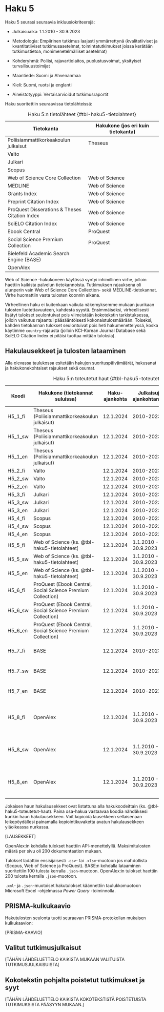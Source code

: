 # Haku 5 {#sec-haku-5}

Haku 5 seurasi seuraavia inkluusiokriteerejä:

-   Julkaisuaika: 1.1.2010 - 30.9.2023

-   Metodologia: Empiirinen tutkimus laajasti ymmärrettynä (kvalitatiiviset ja kvantitatiiviset tutkimusasetelmat, toimintatutkimukset joissa kerätään tutkimustietoa, monimenetelmälliset asetelmat)

-   Kohderyhmä: Poliisi, rajavartiolaitos, puolustusvoimat, yksityiset turvallisuustoimijat

-   Maantiede: Suomi ja Ahvenanmaa

-   Kieli: Suomi, ruotsi ja englanti

-   Aineistotyyppi: Vertaisarvioidut tutkimusraportit

Haku suoritettiin seuraavissa tietolähteissä:

| Tietokanta                                    | Hakukone (jos eri kuin tietokanta) |
|--------------------------------------|----------------------------------|
| Poliisiammattikorkeakoulun julkaisut          | Theseus                            |
| Valto                                         |                                    |
| Julkari                                       |                                    |
| Scopus                                        |                                    |
| Web of Science Core Collection                | Web of Science                     |
| MEDLINE                                       | Web of Science                     |
| Grants Index                                  | Web of Science                     |
| Preprint Citation Index                       | Web of Science                     |
| ProQuest Disserations & Theses Citation Index | Web of Science                     |
| SciELO Citation Index                         | Web of Science                     |
| Ebook Central                                 | ProQuest                           |
| Social Science Premium Collection             | ProQuest                           |
| Bielefeld Academic Search Engine (BASE)       |                                    |
| OpenAlex                                      |                                    |

: Haku 5:n tietolähteet {#tbl-haku5-tietolahteet}

Web of Science -hakukoneen käytössä syntyi inhimillinen virhe, jolloin haettiin kaikista palvelun tietokannoista. Tutkimuksen rajauksena oli alunperin vain Web of Science Core Collection- sekä MEDLINE-tietokannat. Virhe huomattiin vasta tulosten koonnin aikana.

Virheellinen haku ei kuitenkaan vaikuta näkemyksemme mukaan juurikaan tulosten luotettavuuteen, kahdesta syystä. Ensimmäiseksi, virheellisesti lisätyt tulokset seulontuivat pois viimeistään kokotekstin tarkistuksessa, jolloin vaikutus rajaantui pääsääntöisesti kokonaistulosmäärään. Toiseksi, kahden tietokannan tulokset seulontuivat pois heti hakumenettelyssä, koska käytimme `country`-rajausta (jolloin KCI-Korean Journal Database sekä SciELO Citation Index ei pitäisi tuottaa mitään tuloksia).

## Hakulausekkeet ja tulosten lataaminen

Alla olevassa taulukossa esitetään hakujen suorituspäivämäärät, hakusanat ja hakukonekohtaiset rajaukset sekä osumat.

| Koodi   | Hakukone (tietokannat suluissa)                             | Haku-ajankohta | Julkaisujen ajankohtarajaus | Tulos-määrä | Haun jälkeiset rajaukset                   |
|-----------|------------------|-----------|-----------|-----------|-----------|
| H5_1_fi | Theseus (Poliisiammattikorkeakoulun julkaisut)              | 12.1.2024      | 2010-2023                   | 40          | *Ei käytetty.*                             |
| H5_1_sw | Theseus (Poliisiammattikorkeakoulun julkaisut)              | 12.1.2024      | 2010-2023                   | 6           | *Ei käytetty.*                             |
| H5_1_en | Theseus (Poliisiammattikorkeakoulun julkaisut)              | 12.1.2024      | 2010-2023                   | 0           | *Ei käytetty.*                             |
| H5_2_fi | Valto                                                       | 12.1.2024      | 2010-2023                   | 33          | *Ei käytetty.*                             |
| H5_2_sw | Valto                                                       | 12.1.2024      | 2010-2023                   | 9           | *Ei käytetty.*                             |
| H5_2_en | Valto                                                       | 12.1.2024      | 2010-2023                   | 0           | *Ei käytetty.*                             |
| H5_3_fi | Julkari                                                     | 12.1.2024      | 2010-2023                   | 10          | *Ei käytetty.*                             |
| H5_3_sw | Julkari                                                     | 12.1.2024      | 2010-2023                   | 0           | *Ei käytetty.*                             |
| H5_3_en | Julkari                                                     | 12.1.2024      | 2010-2023                   | 2           | *Ei käytetty.*                             |
| H5_4_fi | Scopus                                                      | 12.1.2024      | 2010-2023                   | 4           | Maa: Suomi                                 |
| H5_4_sw | Scopus                                                      | 12.1.2024      | 2010-2023                   | 0           | Maa: Suomi                                 |
| H5_4_en | Scopus                                                      | 12.1.2024      | 2010-2023                   | 169         | Maa: Suomi                                 |
| H5_5_fi | Web of Science (ks. @tbl-haku5-tietolahteet)                | 12.1.2024      | 1.1.2010 - 30.9.2023        | 0           | Maa: Suomi                                 |
| H5_5_sw | Web of Science (ks. @tbl-haku5-tietolahteet)                | 12.1.2024      | 1.1.2010 - 30.9.2023        | 2           | Maa: Suomi                                 |
| H5_5_en | Web of Science (ks. @tbl-haku5-tietolahteet)                | 12.1.2024      | 1.1.2010 - 30.9.2023        | 152         | Maa: Suomi                                 |
| H5_6_fi | ProQuest (Ebook Central, Social Science Premium Collection) | 12.1.2024      | 1.1.2010 - 30.9.2023        | 30          | Tyyppi: Article                            |
| H5_6_sw | ProQuest (Ebook Central, Social Science Premium Collection) | 12.1.2024      | 1.1.2010 - 30.9.2023        | 27          | Tyyppi: Article                            |
| H5_6_en | ProQuest (Ebook Central, Social Science Premium Collection) | 12.1.2024      | 1.1.2010 - 30.9.2023        | 40          | Tyyppi: Article                            |
| H5_7_fi | BASE                                                        | 12.1.2024      | 2010-2023                   | 48          | Tyyppi: Book Part, Article                 |
| H5_7_sw | BASE                                                        | 12.1.2024      | 2010-2023                   | 2           | Tyyppi: Book Part, Article                 |
| H5_7_en | BASE                                                        | 12.1.2024      | 2010-2023                   | 525         | Tyyppi: Book Part, Article                 |
| H5_8_fi | OpenAlex                                                    | 12.1.2024      | 1.1.2010 - 30.9.2023        | 29          | Tyyppi: Journal Article, Monograph, Report |
| H5_8_sw | OpenAlex                                                    | 12.1.2024      | 1.1.2010 - 30.9.2023        | 37          | Tyyppi: Journal Article, Monograph, Report |
| H5_8_en | OpenAlex                                                    | 12.1.2024      | 1.1.2010 - 30.9.2023        | 84          | Tyyppi: Journal Article, Monograph, Report |

: Haku 5:n toteutetut haut {#tbl-haku5-toteutetut-haut}

Jokaisen haun hakulausekkeet ovat listattuna alla hakukoodeittain (ks. @tbl-haku5-toteutetut-haut). Paina osa-hakua vastaavaa koodia nähdäksesi kunkin haun hakulausekkeen. Voit kopioida lausekkeen sellaisenaan leikepöydällesi painamalla kopiointikuvaketta avatun hakulausekkeen yläoikeassa nurkassa.

\[LAUSEKKEET\]

OpenAlex:in kohdalla tulokset haettiin API-menettelyllä. Maksimitulosten määrä per sivu oli 200 dokumentaation mukaan.

Tulokset ladattiin ensisijaisesti `.csv`- tai `.xlsx`-muotoon jos mahdollista (Scopus, Web of Science ja ProQuest). BASE:n kohdalla lataaminen suoritettiin 100 tulosta kerralla `.json`-muotoon. OpenAlex:in tulokset haettiin 200 tulosta kerralla `.json`-muotoon.

`.xml`- ja `.json`-muotoiset hakutulokset käännettiin taulukkomuotoon Microsoft Excel -ohjelmassa *Power Query* -toiminnolla.

## PRISMA-kulkukaavio

Hakutulosten seulonta tuotti seuraavan PRISMA-protokollan mukaisen kulkukaavion:

\[PRISMA-KAAVIO\]

## Valitut tutkimusjulkaisut

\[TÄHÄN LÄHDELUETTELO KAIKISTA MUKAAN VALITUISTA TUTKIMUSJULKAISUISTA\]

## Kokotekstin pohjalta poistetut tutkimukset ja syyt

\[TÄHÄN LÄHDELUETTELO KAIKISTA KOKOTEKSTISTÄ POISTETUISTA TUTKIMUKSISTA PÄÄSYYN MUKAAN.\]
